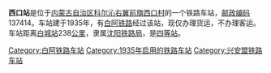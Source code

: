 {{noteTA
|1=zh-cn:始发车次; zh-hk:列車班次;
|2=zh-cn:车次; zh-hk:班次;
}}
{{Infobox China railway station 
|车站名称 = 西口站
|车站名称拼音 = 
|车站地址 = [[内蒙古自治区|内蒙古自治区]][[科尔沁右翼前旗|科尔沁右翼前旗]]
|归属 = [[沈阳铁路局|沈阳铁路局]]
|车站等级 = [[四等站_(中铁)|四等站]]
|线路 = [[白阿铁路|白阿铁路]]
}}
'''西口站'''是位于[[内蒙古自治区|内蒙古自治区]][[科尔沁右翼前旗|科尔沁右翼前旗]][[西口村|西口村]]的一个铁路车站，[[邮政编码|邮政编码]]137414。车站建于1935年，有[[白阿铁路|白阿铁路]]经过该站，现仅办理货运，不办理客运。车站距离[[白城站|白城站]]238[[公里|公里]]，隶属[[沈阳铁路局|沈阳铁路局]]，是[[四等站_(中铁)|四等站]]。

{{start rail box}}
{{s-inop|[[明水河站|明水河站]]}}
{{s-line|[[白阿铁路|白阿铁路]]}}
{{s-inop|[[五叉沟站|五叉沟站]]}}
{{end box}}
{{白阿铁路}}
{{铁路车站小作品}}
{{内蒙古小作品}}

[[Category:白阿铁路车站|Category:白阿铁路车站]]
[[Category:1935年启用的铁路车站|Category:1935年启用的铁路车站]]
[[Category:兴安盟铁路车站|Category:兴安盟铁路车站]]